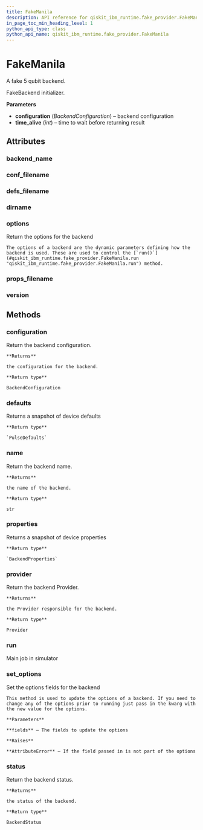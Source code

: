 ```yaml
---
title: FakeManila
description: API reference for qiskit_ibm_runtime.fake_provider.FakeManila
in_page_toc_min_heading_level: 1
python_api_type: class
python_api_name: qiskit_ibm_runtime.fake_provider.FakeManila
---
```


# FakeManila

<Class id="qiskit_ibm_runtime.fake_provider.FakeManila" github="https://github.com/Qiskit/qiskit-ibm-runtime/tree/stable/0.23/qiskit_ibm_runtime/fake_provider/backends/manila/fake_manila.py#L31-L38" signature="FakeManila">
  A fake 5 qubit backend.

  FakeBackend initializer.

  **Parameters**

  *   **configuration** (*BackendConfiguration*) – backend configuration
  *   **time\_alive** (*int*) – time to wait before returning result

  ## Attributes

  ### backend\_name

  <Attribute id="qiskit_ibm_runtime.fake_provider.FakeManila.backend_name" name="backend_name" attributeValue="= 'fake_manila'" />

  ### conf\_filename

  <Attribute id="qiskit_ibm_runtime.fake_provider.FakeManila.conf_filename" name="conf_filename" attributeValue="= 'conf_manila.json'" />

  ### defs\_filename

  <Attribute id="qiskit_ibm_runtime.fake_provider.FakeManila.defs_filename" name="defs_filename" attributeValue="= 'defs_manila.json'" />

  ### dirname

  <Attribute id="qiskit_ibm_runtime.fake_provider.FakeManila.dirname" name="dirname" attributeValue="= '/home/runner/work/qiskit-ibm-runtime/qiskit-ibm-runtime/qiskit_ibm_runtime/fake_provider/backends/manila'" />

  ### options

  <Attribute id="qiskit_ibm_runtime.fake_provider.FakeManila.options" name="options">
    Return the options for the backend

    The options of a backend are the dynamic parameters defining how the backend is used. These are used to control the [`run()`](#qiskit_ibm_runtime.fake_provider.FakeManila.run "qiskit_ibm_runtime.fake_provider.FakeManila.run") method.
  </Attribute>

  ### props\_filename

  <Attribute id="qiskit_ibm_runtime.fake_provider.FakeManila.props_filename" name="props_filename" attributeValue="= 'props_manila.json'" />

  ### version

  <Attribute id="qiskit_ibm_runtime.fake_provider.FakeManila.version" name="version" attributeValue="= 1" />

  ## Methods

  ### configuration

  <Function id="qiskit_ibm_runtime.fake_provider.FakeManila.configuration" name="configuration" signature="configuration()">
    Return the backend configuration.

    **Returns**

    the configuration for the backend.

    **Return type**

    BackendConfiguration
  </Function>

  ### defaults

  <Function id="qiskit_ibm_runtime.fake_provider.FakeManila.defaults" name="defaults" github="https://github.com/Qiskit/qiskit-ibm-runtime/tree/stable/0.23/qiskit_ibm_runtime/fake_provider/fake_pulse_backend.py#L29-L33" signature="defaults()">
    Returns a snapshot of device defaults

    **Return type**

    `PulseDefaults`
  </Function>

  ### name

  <Function id="qiskit_ibm_runtime.fake_provider.FakeManila.name" name="name" signature="name()">
    Return the backend name.

    **Returns**

    the name of the backend.

    **Return type**

    str
  </Function>

  ### properties

  <Function id="qiskit_ibm_runtime.fake_provider.FakeManila.properties" name="properties" github="https://github.com/Qiskit/qiskit-ibm-runtime/tree/stable/0.23/qiskit_ibm_runtime/fake_provider/fake_qasm_backend.py#L44-L48" signature="properties()">
    Returns a snapshot of device properties

    **Return type**

    `BackendProperties`
  </Function>

  ### provider

  <Function id="qiskit_ibm_runtime.fake_provider.FakeManila.provider" name="provider" signature="provider()">
    Return the backend Provider.

    **Returns**

    the Provider responsible for the backend.

    **Return type**

    Provider
  </Function>

  ### run

  <Function id="qiskit_ibm_runtime.fake_provider.FakeManila.run" name="run" github="https://github.com/Qiskit/qiskit-ibm-runtime/tree/stable/0.23/qiskit_ibm_runtime/fake_provider/fake_backend.py#L544-L575" signature="run(run_input, **kwargs)">
    Main job in simulator
  </Function>

  ### set\_options

  <Function id="qiskit_ibm_runtime.fake_provider.FakeManila.set_options" name="set_options" signature="set_options(**fields)">
    Set the options fields for the backend

    This method is used to update the options of a backend. If you need to change any of the options prior to running just pass in the kwarg with the new value for the options.

    **Parameters**

    **fields** – The fields to update the options

    **Raises**

    **AttributeError** – If the field passed in is not part of the options
  </Function>

  ### status

  <Function id="qiskit_ibm_runtime.fake_provider.FakeManila.status" name="status" signature="status()">
    Return the backend status.

    **Returns**

    the status of the backend.

    **Return type**

    BackendStatus
  </Function>
</Class>

